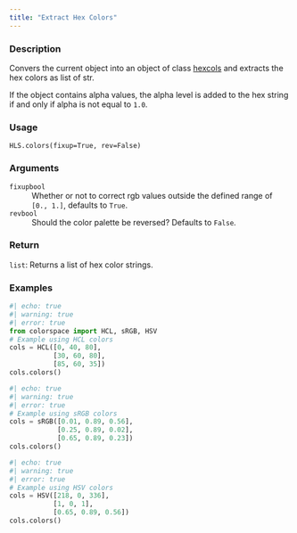 ```yaml
---
title: "Extract Hex Colors"
---
```


### Description

Convers the current object into an object of class [hexcols](colorspace.colorlib.hexcols.qmd)
and extracts the hex colors as list of str.

If the object contains alpha values, the alpha level is added to the
hex string if and only if alpha is not equal to `1.0`.

### Usage

<pre><code class='language-python'>HLS.colors(fixup=True, rev=False)</code></pre>

### Arguments

<dl class="pyp-list param-list">
  <dt style = "white-space: nowrap; font-family: monospace; vertical-align: top">
   <code id="colorspace.colorlib.HLS.colors:fixup">fixup</code><code class="argument-class">bool</code>
  </dt>
 <dd>Whether or not to correct rgb values outside the
defined range of `[0., 1.]`, defaults to `True`.</dd>
  <dt style = "white-space: nowrap; font-family: monospace; vertical-align: top">
   <code id="colorspace.colorlib.HLS.colors:rev">rev</code><code class="argument-class">bool</code>
  </dt>
 <dd>Should the color palette be reversed? Defaults to `False`.</dd>
</dl>

### Return

<code>list</code>: Returns a list of hex color strings.

### Examples

```python
#| echo: true
#| warning: true
#| error: true
from colorspace import HCL, sRGB, HSV
# Example using HCL colors
cols = HCL([0, 40, 80],
           [30, 60, 80],
           [85, 60, 35])
cols.colors()
```

```python
#| echo: true
#| warning: true
#| error: true
# Example using sRGB colors
cols = sRGB([0.01, 0.89, 0.56],
            [0.25, 0.89, 0.02],
            [0.65, 0.89, 0.23])
cols.colors()
```

```python
#| echo: true
#| warning: true
#| error: true
# Example using HSV colors
cols = HSV([218, 0, 336],
           [1, 0, 1],
           [0.65, 0.89, 0.56])
cols.colors()
```



